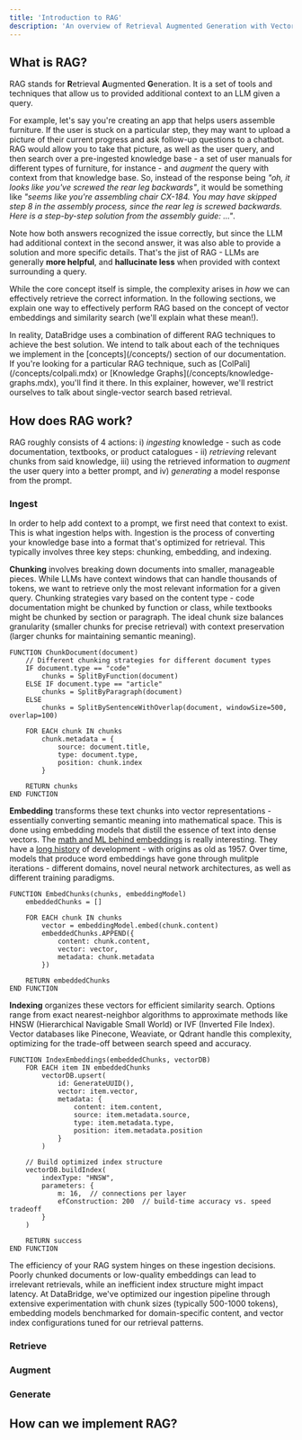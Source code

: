 ```yaml
---
title: 'Introduction to RAG'
description: 'An overview of Retrieval Augmented Generation with Vector Similarity Search'
---
```


## What is RAG?

RAG stands for **R**etrieval **A**ugmented **G**eneration. It is a set of tools and techniques that allow us to provided additional context to an LLM given a query. 

For example, let's say you're creating an app that helps users assemble furniture. If the user is stuck on a particular step, they may want to upload a picture of their current progress and ask follow-up questions to a chatbot. RAG would allow you to take that picture, as well as the user query, and then search over a pre-ingested knowledge base - a set of user manuals for different types of furniture, for instance - and *augment* the query with context from that knowledge base. So, instead of the response being *"oh, it looks like you've screwed the rear leg backwards"*, it would be something like *"seems like you're assembling chair CX-184. You may have skipped step 8 in the assembly process, since the rear leg is screwed backwards. Here is a step-by-step solution from the assembly guide: ..."*. 

Note how both answers recognized the issue correctly, but since the LLM had additional context in the second answer, it was also able to provide a solution and more specific details. That's the jist of RAG - LLMs are generally **more helpful**, and **hallucinate less** when provided with context surrounding a query. 

While the core concept itself is simple, the complexity arises in *how* we can effectively retrieve the correct information. In the following sections, we explain one way to effectively perform RAG based on the concept of vector embeddings and similarity search (we'll explain what these mean!). 

<Note>
In reality, DataBridge uses a combination of different RAG techniques to achieve the best solution. We intend to talk about each of the techniques we implement in the [concepts](/concepts/) section of our documentation. If you're looking for a particular RAG technique, such as [ColPali](/concepts/colpali.mdx) or [Knowledge Graphs](/concepts/knowledge-graphs.mdx), you'll find it there. In this explainer, however, we'll restrict ourselves to talk about single-vector search based retrieval.
</Note>

## How does RAG work?

RAG roughly consists of 4 actions: i) *ingesting* knowledge - such as code documentation, textbooks, or product catalogues - ii) *retrieving* relevant chunks from said knowledge, iii) using the retrieved information to *augment* the user query into a better prompt, and iv) *generating* a model response from the prompt. 

### Ingest

In order to help add context to a prompt, we first need that context to exist. This is what ingestion helps with. Ingestion is the process of converting your knowledge base into a format that's optimized for retrieval. This typically involves three key steps: chunking, embedding, and indexing.

**Chunking** involves breaking down documents into smaller, manageable pieces. While LLMs have context windows that can handle thousands of tokens, we want to retrieve only the most relevant information for a given query. Chunking strategies vary based on the content type - code documentation might be chunked by function or class, while textbooks might be chunked by section or paragraph. The ideal chunk size balances granularity (smaller chunks for precise retrieval) with context preservation (larger chunks for maintaining semantic meaning).

```pseudocode
FUNCTION ChunkDocument(document)
    // Different chunking strategies for different document types
    IF document.type == "code"
        chunks = SplitByFunction(document)
    ELSE IF document.type == "article"
        chunks = SplitByParagraph(document)
    ELSE
        chunks = SplitBySentenceWithOverlap(document, windowSize=500, overlap=100)
    
    FOR EACH chunk IN chunks
        chunk.metadata = {
            source: document.title,
            type: document.type,
            position: chunk.index
        }
    
    RETURN chunks
END FUNCTION
```

**Embedding** transforms these text chunks into vector representations - essentially converting semantic meaning into mathematical space. This is done using embedding models that distill the essence of text into dense vectors. The [math and ML behind embeddings](https://www.3blue1brown.com/lessons/gpt#embedding) is really interesting. They have a [long history](https://en.wikipedia.org/wiki/Word_embedding) of development - with origins as old as 1957. Over time, models that produce word embeddings have gone through mulitple iterations - different domains, novel neural network architectures, as well as different training paradigms. 

```pseudocode
FUNCTION EmbedChunks(chunks, embeddingModel)
    embeddedChunks = []
    
    FOR EACH chunk IN chunks
        vector = embeddingModel.embed(chunk.content)
        embeddedChunks.APPEND({
            content: chunk.content,
            vector: vector,
            metadata: chunk.metadata
        })
    
    RETURN embeddedChunks
END FUNCTION
```

**Indexing** organizes these vectors for efficient similarity search. Options range from exact nearest-neighbor algorithms to approximate methods like HNSW (Hierarchical Navigable Small World) or IVF (Inverted File Index). Vector databases like Pinecone, Weaviate, or Qdrant handle this complexity, optimizing for the trade-off between search speed and accuracy.

```pseudocode
FUNCTION IndexEmbeddings(embeddedChunks, vectorDB)
    FOR EACH item IN embeddedChunks
        vectorDB.upsert(
            id: GenerateUUID(),
            vector: item.vector,
            metadata: {
                content: item.content,
                source: item.metadata.source,
                type: item.metadata.type,
                position: item.metadata.position
            }
        )
    
    // Build optimized index structure
    vectorDB.buildIndex(
        indexType: "HNSW",
        parameters: {
            m: 16,  // connections per layer
            efConstruction: 200  // build-time accuracy vs. speed tradeoff
        }
    )
    
    RETURN success
END FUNCTION
```

The efficiency of your RAG system hinges on these ingestion decisions. Poorly chunked documents or low-quality embeddings can lead to irrelevant retrievals, while an inefficient index structure might impact latency. At DataBridge, we've optimized our ingestion pipeline through extensive experimentation with chunk sizes (typically 500-1000 tokens), embedding models benchmarked for domain-specific content, and vector index configurations tuned for our retrieval patterns.

### Retrieve

### Augment 

### Generate

## How can we implement RAG?

